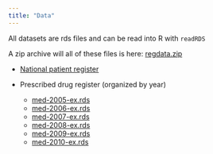 ```yaml
---
title: "Data"
---
```


All datasets are rds files and can be read into R with `readRDS`

A zip archive will all of these files is here: [regdata.zip](regdata.zip)


- [National patient register](lpr-ex.rds)

- Prescribed drug register (organized by year)
    - [med-2005-ex.rds](med-2005-ex.rds)
    - [med-2006-ex.rds](med-2006-ex.rds)
    - [med-2007-ex.rds](med-2007-ex.rds)
    - [med-2008-ex.rds](med-2008-ex.rds)
    - [med-2009-ex.rds](med-2009-ex.rds)
    - [med-2010-ex.rds](med-2010-ex.rds)